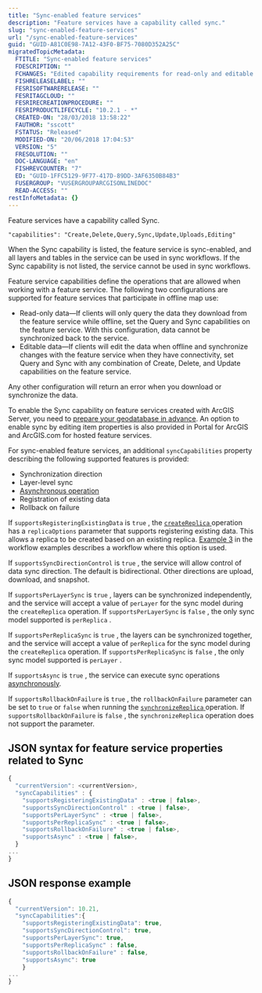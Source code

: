 ```yaml
---
title: "Sync-enabled feature services"
description: "Feature services have a capability called sync."
slug: "sync-enabled-feature-services"
url: "/sync-enabled-feature-services"
guid: "GUID-A81C0E98-7A12-43F0-BF75-7080D352A25C"
migratedTopicMetadata:
  FTITLE: "Sync-enabled feature services"
  FDESCRIPTION: ""
  FCHANGES: "Edited capability requirements for read-only and editable data"
  FISHRELEASELABEL: ""
  FESRISOFTWARERELEASE: ""
  FESRITAGCLOUD: ""
  FESRIRECREATIONPROCEDURE: ""
  FESRIPRODUCTLIFECYCLE: "10.2.1 - *"
  CREATED-ON: "28/03/2018 13:58:22"
  FAUTHOR: "sscott"
  FSTATUS: "Released"
  MODIFIED-ON: "20/06/2018 17:04:53"
  VERSION: "5"
  FRESOLUTION: ""
  DOC-LANGUAGE: "en"
  FISHREVCOUNTER: "7"
  ED: "GUID-1FFC5129-9F77-417D-89DD-3AF6350B84B3"
  FUSERGROUP: "VUSERGROUPARCGISONLINEDOC"
  READ-ACCESS: ""
restInfoMetadata: {}
---
```


Feature services have a capability called Sync.

`"capabilities": "Create,Delete,Query,Sync,Update,Uploads,Editing"` 

When the Sync capability is listed, the feature service is sync-enabled, and all layers and tables in the service can be used in sync workflows. If the Sync capability is not listed, the service cannot be used in sync workflows. 

Feature service capabilities define the operations that are allowed when working with a feature service. The following two configurations are supported for feature services that participate in offline map use:

-   Read-only data—If clients will only query the data they download from the feature service while offline, set the Query and Sync capabilities on the feature service. With this configuration, data cannot be synchronized back to the service.
-   Editable data—If clients will edit the data when offline and synchronize changes with the feature service when they have connectivity, set Query and Sync with any combination of Create, Delete, and Update capabilities on the feature service.

Any other configuration will return an error when you download or synchronize the data.

To enable the Sync capability on feature services created with ArcGIS Server, you need to [ prepare your geodatabase in advance](https://enterprise.arcgis.com/en/server/latest/publish-services/windows/author-feature-services.htm). An option to enable sync by editing item properties is also provided in Portal for ArcGIS and ArcGIS.com for hosted feature services.

For sync-enabled feature services, an additional `syncCapabilities`  property describing the following supported features is provided:

-   Synchronization direction
-   Layer-level sync
-   [Asynchronous operation](/asynchronous-operations)
-   Registration of existing data
-   Rollback on failure

If `supportsRegisteringExistingData`  is `true` , the [`createReplica` ](/create-replica) operation has a `replicaOptions`  parameter that supports registering existing data. This allows a replica to be created based on an existing replica. [Example 3](/sync-workflow-examples#workflow-example-3-setting-up-sync-on-multiple-clients-by-a-sharing-a-replica) in the workflow examples describes a workflow where this option is used.

If `supportsSyncDirectionControl`  is `true` , the service will allow control of data sync direction. The default is bidirectional. Other directions are upload, download, and snapshot. 

If `supportsPerLayerSync`  is `true` , layers can be synchronized independently, and the service will accept a value of `perLayer`  for the sync model during the `createReplica`  operation. If `supportsPerLayerSync`  is `false` , the only sync model supported is `perReplica` . 

If `supportsPerReplicaSync`  is `true` , the layers can be synchronized together, and the service will accept a value of `perReplica`  for the sync model during the `createReplica`  operation. If `supportsPerReplicaSync`  is `false` , the only sync model supported is `perLayer` . 

If `supportsAsync`  is `true` , the service can execute sync operations [asynchronously](/asynchronous-operations).

If `supportsRollbackOnFailure`  is `true` , the `rollbackOnFailure`  parameter can be set to `true`  or `false`  when running the [`synchronizeReplica` ](/synchronize-replica) operation. If `supportsRollbackOnFailure`  is `false` , the `synchronizeReplica`  operation does not support the parameter.

## JSON syntax for feature service properties related to Sync

```javascript
{
  "currentVersion": <currentVersion>,
  "syncCapabilities" : {
    "supportsRegisteringExistingData" : <true | false>,
    "supportsSyncDirectionControl" : <true | false>,
    "supportsPerLayerSync" : <true | false>,
    "supportsPerReplicaSync" : <true | false>,
    "supportsRollbackOnFailure" : <true | false>,
    "supportsAsync" : <true | false>,
  }
...
}
```

 

## JSON response example

```javascript
{
  "currentVersion": 10.21,
  "syncCapabilities":{
    "supportsRegisteringExistingData": true,
    "supportsSyncDirectionControl": true,
    "supportsPerLayerSync": true,
    "supportsPerReplicaSync" : false,
    "supportsRollbackOnFailure" : false,
    "supportsAsync": true
    }
...
}
```

 
